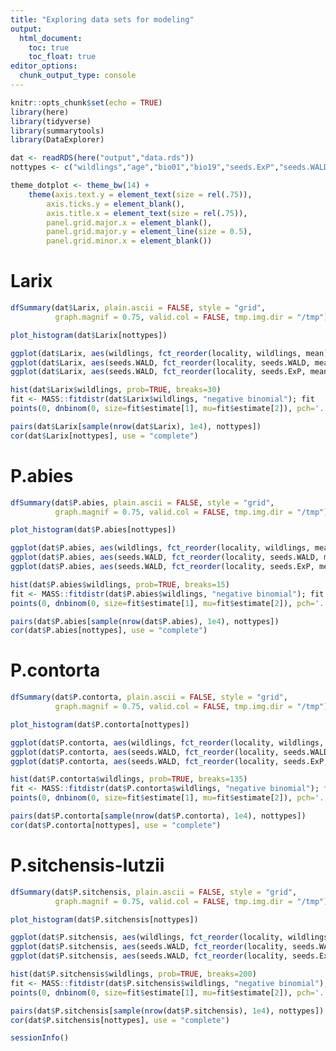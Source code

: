 ```yaml
---
title: "Exploring data sets for modeling"
output: 
  html_document:
    toc: true
    toc_float: true
editor_options: 
  chunk_output_type: console
---
```


```r
knitr::opts_chunk$set(echo = TRUE)
library(here)
library(tidyverse)
library(summarytools)
library(DataExplorer)
```

```r
dat <- readRDS(here("output","data.rds"))
nottypes <- c("wildlings","age","bio01","bio19","seeds.ExP","seeds.WALD","relelev")
```

```r
theme_dotplot <- theme_bw(14) +
    theme(axis.text.y = element_text(size = rel(.75)),
        axis.ticks.y = element_blank(),
        axis.title.x = element_text(size = rel(.75)),
        panel.grid.major.x = element_blank(),
        panel.grid.major.y = element_line(size = 0.5),
        panel.grid.minor.x = element_blank())
```

# Larix

```r
dfSummary(dat$Larix, plain.ascii = FALSE, style = "grid", 
          graph.magnif = 0.75, valid.col = FALSE, tmp.img.dir = "/tmp")
```

```r
plot_histogram(dat$Larix[nottypes])
```

```r
ggplot(dat$Larix, aes(wildlings, fct_reorder(locality, wildlings, mean))) + geom_point() + theme_dotplot
ggplot(dat$Larix, aes(seeds.WALD, fct_reorder(locality, seeds.WALD, mean))) + geom_point() + theme_dotplot
ggplot(dat$Larix, aes(seeds.WALD, fct_reorder(locality, seeds.ExP, mean))) + geom_point() + theme_dotplot
```

```r
hist(dat$Larix$wildlings, prob=TRUE, breaks=30)
fit <- MASS::fitdistr(dat$Larix$wildlings, "negative binomial"); fit
points(0, dnbinom(0, size=fit$estimate[1], mu=fit$estimate[2]), pch='.', col='red', cex=3)
```

```r
pairs(dat$Larix[sample(nrow(dat$Larix), 1e4), nottypes])
cor(dat$Larix[nottypes], use = "complete")
```
 
# P.abies

```r
dfSummary(dat$P.abies, plain.ascii = FALSE, style = "grid", 
          graph.magnif = 0.75, valid.col = FALSE, tmp.img.dir = "/tmp")
```

```r
plot_histogram(dat$P.abies[nottypes])
```

```r
ggplot(dat$P.abies, aes(wildlings, fct_reorder(locality, wildlings, mean))) + geom_point() + theme_dotplot
ggplot(dat$P.abies, aes(seeds.WALD, fct_reorder(locality, seeds.WALD, mean))) + geom_point() + theme_dotplot
ggplot(dat$P.abies, aes(seeds.WALD, fct_reorder(locality, seeds.ExP, mean))) + geom_point() + theme_dotplot
```

```r
hist(dat$P.abies$wildlings, prob=TRUE, breaks=15)
fit <- MASS::fitdistr(dat$P.abies$wildlings, "negative binomial"); fit
points(0, dnbinom(0, size=fit$estimate[1], mu=fit$estimate[2]), pch='.', col='red', cex=3)
```

```r
pairs(dat$P.abies[sample(nrow(dat$P.abies), 1e4), nottypes])
cor(dat$P.abies[nottypes], use = "complete")
```

# P.contorta

```r
dfSummary(dat$P.contorta, plain.ascii = FALSE, style = "grid", 
          graph.magnif = 0.75, valid.col = FALSE, tmp.img.dir = "/tmp")
```

```r
plot_histogram(dat$P.contorta[nottypes])
```

```r
ggplot(dat$P.contorta, aes(wildlings, fct_reorder(locality, wildlings, mean))) + geom_point() + theme_dotplot
ggplot(dat$P.contorta, aes(seeds.WALD, fct_reorder(locality, seeds.WALD, mean))) + geom_point() + theme_dotplot
ggplot(dat$P.contorta, aes(seeds.WALD, fct_reorder(locality, seeds.ExP, mean))) + geom_point() + theme_dotplot
```

```r
hist(dat$P.contorta$wildlings, prob=TRUE, breaks=135)
fit <- MASS::fitdistr(dat$P.contorta$wildlings, "negative binomial"); fit
points(0, dnbinom(0, size=fit$estimate[1], mu=fit$estimate[2]), pch='.', col='red', cex=3)
```

```r
pairs(dat$P.contorta[sample(nrow(dat$P.contorta), 1e4), nottypes])
cor(dat$P.contorta[nottypes], use = "complete")
```

# P.sitchensis-lutzii

```r
dfSummary(dat$P.sitchensis, plain.ascii = FALSE, style = "grid", 
          graph.magnif = 0.75, valid.col = FALSE, tmp.img.dir = "/tmp")
```

```r
plot_histogram(dat$P.sitchensis[nottypes])
```

```r
ggplot(dat$P.sitchensis, aes(wildlings, fct_reorder(locality, wildlings, mean))) + geom_point() + theme_dotplot
ggplot(dat$P.sitchensis, aes(seeds.WALD, fct_reorder(locality, seeds.WALD, mean))) + geom_point() + theme_dotplot
ggplot(dat$P.sitchensis, aes(seeds.WALD, fct_reorder(locality, seeds.ExP, mean))) + geom_point() + theme_dotplot
```

```r
hist(dat$P.sitchensis$wildlings, prob=TRUE, breaks=200)
fit <- MASS::fitdistr(dat$P.sitchensis$wildlings, "negative binomial"); fit
points(0, dnbinom(0, size=fit$estimate[1], mu=fit$estimate[2]), pch='.', col='red', cex=3)
```

```r
pairs(dat$P.sitchensis[sample(nrow(dat$P.sitchensis), 1e4), nottypes])
cor(dat$P.sitchensis[nottypes], use = "complete")
```

```r
sessionInfo()
```